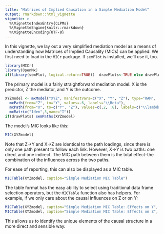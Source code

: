 ```yaml
---
title: "Matrices of Implied Causation in a Simple Mediation Model"
output: rmarkdown::html_vignette
vignette: >
  %\VignetteIndexEntry{CLPMs}
  %\VignetteEngine{knitr::rmarkdown}
  %\VignetteEncoding{UTF-8}
---
```

In this vignette, we lay out a very simplified mediation model as a means of understanding how Matrices of Implied Causality (MICs) can be applied. We first need to load in the `MICr` package.  If `semPlot` is installed, we'll use it, too.

```r
library(MICr)
library(OpenMx) 
if(library(semPlot, logical.return=TRUE))  drawPlots<-TRUE else drawPlots <- FALSE 
```

The primary model is a fairly straightforward mediation model.  X is the predictor, Z the mediator, and Y is the outcome.
```r
XYZmodel <- mxModel("XYZ", manifestVars=c("X", "Y", "Z"), type="RAM",
  mxPath(from="Z", to="Y", values=.6, labels="\\Beta"),
  mxPath(from="X", to=c("Y", "Z"), values=c(.2, .8), labels=c("\\lambda", "\\alpha")),
  mxMatrix("Iden",3,name="I"))
if(drawPlots) semPaths(XYZmodel)
```

The model's MIC looks like this:
```r
MIC(XYZmodel)
```

Note that Z->Y and X->Z are identical to the path loadings, since there is only one path present to follow each link.  However, X->Y is two paths: one direct and one indirect.  The MIC path between them is the total effect--the combination of the influences across the two paths.

For ease of reporting, this can also be displayed as a MIC table.

```r
MICTable(XYZmodel, caption="Simple Mediation MIC Table")
```

The table format has the easy ability to select using traditional data frame selection operators, but the `MICTable` function also has helpers.  For example, if we only care about the causal influences on Z or on Y:
```r
MICTable(XYZmodel, caption="Simple Mediation MIC Table: Effects on Y", to="Y")
MICTable(XYZmodel, caption="Simple Mediation MIC Table: Effects on Z", to="Z")
```

This allows us to identify the unique elements of the causal structure in a more direct and sensible way.
